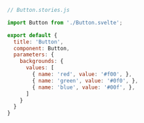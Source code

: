 ```js
// Button.stories.js

import Button from './Button.svelte';

export default {
  title: 'Button',
  component: Button,
  parameters: {
    backgrounds: {
      values: [
        { name: 'red', value: '#f00', },
        { name: 'green', value: '#0f0', },
        { name: 'blue', value: '#00f', },
      ]
    }
  }
}
```